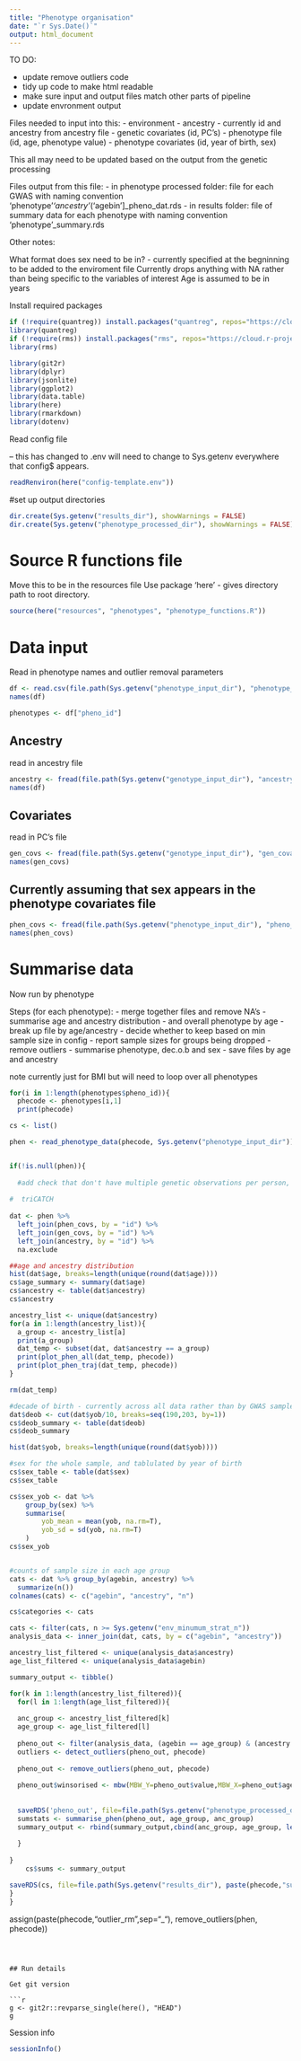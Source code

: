 ```yaml
---
title: "Phenotype organisation"
date: "`r Sys.Date()`"
output: html_document
---
```


TO DO:

- update remove outliers code
- tidy up code to make html readable
- make sure input and output files match other parts of pipeline
- update envronment output


Files needed to input into this:
 - environment
 - ancestry - currently id and ancestry from ancestry file
 - genetic covariates (id, PC's)
 - phenotype file (id, age, phenotype value)
 - phenotype covariates (id,  year of birth, sex)
 
This all may need to be updated based on the output from the genetic processing

Files output from this file:
 - in phenotype processed folder: file for each GWAS with naming convention 'phenotype'_'ancestry'_('agebin']_pheno_dat.rds
 - in results folder: file of summary data for each phenotype with naming convention 'phenotype'_summary.rds


Other notes:

What format does sex need to be in? - currently specified at the begninning to be added to the enviroment file
Currently drops anything with NA rather than being specific to the variables of interest
Age is assumed to be in years

Install required packages
```r
if (!require(quantreg)) install.packages("quantreg", repos="https://cloud.r-project.org")
library(quantreg)
if (!require(rms)) install.packages("rms", repos="https://cloud.r-project.org")
library(rms)
```


```r
library(git2r)
library(dplyr)
library(jsonlite)
library(ggplot2)
library(data.table)
library(here)
library(rmarkdown)
library(dotenv)
```

Read config file

-- this has changed to .env
will need to change to Sys.getenv everywhere that config$ appears. 

```r
readRenviron(here("config-template.env"))
```

#set up output directories
```r
dir.create(Sys.getenv("results_dir"), showWarnings = FALSE)
dir.create(Sys.getenv("phenotype_processed_dir"), showWarnings = FALSE)

```

# Source R functions file

Move this to be in the resources file
Use package 'here' - gives directory path to root directory. 

```r
source(here("resources", "phenotypes", "phenotype_functions.R"))
```

# Data input

Read in phenotype names and outlier removal parameters

```r
df <- read.csv(file.path(Sys.getenv("phenotype_input_dir"), "phenotype_list.csv"))
names(df)

phenotypes <- df["pheno_id"]
```

## Ancestry 
read in ancestry file

```r
ancestry <- fread(file.path(Sys.getenv("genotype_input_dir"), "ancestry.txt"))
names(df)
```

## Covariates
read in PC's file

```r
gen_covs <- fread(file.path(Sys.getenv("genotype_input_dir"), "gen_covariates.txt"))
names(gen_covs)
```

## Currently assuming that sex appears in the phenotype covariates file

```r
phen_covs <- fread(file.path(Sys.getenv("phenotype_input_dir"), "pheno_covariates.txt"))
names(phen_covs)
```


# Summarise data
Now run by phenotype 

Steps (for each phenotype):
 - merge together files and remove NA's
 - summarise age and ancestry distribution
 - and overall phenotype by age
 - break up file by age/ancestry - decide whether to keep based on min sample size in config - report sample sizes for groups being dropped
 - remove outliers 
 - summarise phenotype, dec.o.b and sex
 - save files by age and ancestry

note currently just for BMI but will need to loop over all phenotypes

```r

for(i in 1:length(phenotypes$pheno_id)){
  phecode <- phenotypes[i,1]
  print(phecode)

cs <- list()

phen <- read_phenotype_data(phecode, Sys.getenv("phenotype_input_dir")) 


if(!is.null(phen)){ 
  
  #add check that don't have multiple genetic observations per person, or covariate observations 
  
#  triCATCH
  
dat <- phen %>%
  left_join(phen_covs, by = "id") %>% 
  left_join(gen_covs, by = "id") %>%
  left_join(ancestry, by = "id") %>%
  na.exclude

##age and ancestry distribution
hist(dat$age, breaks=length(unique(round(dat$age))))
cs$age_summary <- summary(dat$age)
cs$ancestry <- table(dat$ancestry)
cs$ancestry

ancestry_list <- unique(dat$ancestry) 
for(a in 1:length(ancestry_list)){
  a_group <- ancestry_list[a]
  print(a_group)
  dat_temp <- subset(dat, dat$ancestry == a_group)
  print(plot_phen_all(dat_temp, phecode))
  print(plot_phen_traj(dat_temp, phecode))
}

rm(dat_temp)

#decade of birth - currently across all data rather than by GWAS sample
dat$deob <- cut(dat$yob/10, breaks=seq(190,203, by=1))
cs$deob_summary <- table(dat$deob)
cs$deob_summary

hist(dat$yob, breaks=length(unique(round(dat$yob))))

#sex for the whole sample, and tablulated by year of birth
cs$sex_table <- table(dat$sex)
cs$sex_table

cs$sex_yob <- dat %>% 
    group_by(sex) %>% 
    summarise(
        yob_mean = mean(yob, na.rm=T), 
        yob_sd = sd(yob, na.rm=T)
    )
cs$sex_yob


#counts of sample size in each age group
cats <- dat %>% group_by(agebin, ancestry) %>%
  summarize(n())
colnames(cats) <- c("agebin", "ancestry", "n")

cs$categories <- cats 

cats <- filter(cats, n >= Sys.getenv("env_minumum_strat_n"))
analysis_data <- inner_join(dat, cats, by = c("agebin", "ancestry"))

ancestry_list_filtered <- unique(analysis_data$ancestry)
age_list_filtered <- unique(analysis_data$agebin)

summary_output <- tibble()

for(k in 1:length(ancestry_list_filtered)){
  for(l in 1:length(age_list_filtered)){
  
  anc_group <- ancestry_list_filtered[k]
  age_group <- age_list_filtered[l]
  
  pheno_out <- filter(analysis_data, (agebin == age_group) & (ancestry == anc_group))
  outliers <- detect_outliers(pheno_out, phecode)
  
  pheno_out <- remove_outliers(pheno_out, phecode)
  
  pheno_out$winsorised <- mbw(MBW_Y=pheno_out$value,MBW_X=pheno_out$age, knots=5, multiple=1,lpc=0.005, upc=0.995, plotme="show", comparator=0)
  
  
  saveRDS('pheno_out', file=file.path(Sys.getenv("phenotype_processed_dir"), paste(phecode, paste(anc_group, paste(age_group,"pheno_dat.rds",sep="_"), sep="_"), sep = "_")))            
  sumstats <- summarise_phen(pheno_out, age_group, anc_group)
  summary_output <- rbind(summary_output,cbind(anc_group, age_group, length(outliers$value), sumstats))
  
  }
 
}
    cs$sums <- summary_output

saveRDS(cs, file=file.path(Sys.getenv("results_dir"), paste(phecode,"summary.rds",sep="_")))
}
}
```



assign(paste(phecode,"outlier_rm",sep="_"), remove_outliers(phen, phecode))




```



## Run details

Get git version

```r
g <- git2r::revparse_single(here(), "HEAD")
g
```

Session info

```r
sessionInfo()
```